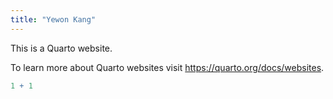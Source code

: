 ```yaml
---
title: "Yewon Kang"
---
```


This is a Quarto website.

To learn more about Quarto websites visit <https://quarto.org/docs/websites>.

```r
1 + 1
```

